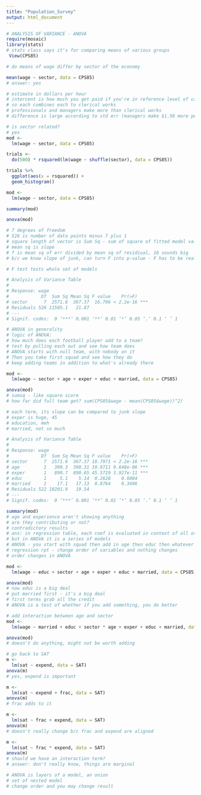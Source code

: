 ```yaml
---
title: "Population_Survey"
output: html_document
---
```


```r
# ANALYSIS OF VARIANCE - ANOVA
require(mosaic)
library(stats)
# stats class says it's for comparing means of various groups
 View(CPS85)
```

```r
# do means of wage differ by sector of the economy

mean(wage ~ sector, data = CPS85)
# answer: yes
```

```r
# estimate in dollars per hour
# intercent is how much you get paid if you're in reference level of category (clerical for us, 1st alphabetically)
# so each combines each to clerical works
# professionals and managers make more than clerical works
# difference is large according to std err (managers make $1.50 more per hour)

# is sector related?
# yes
mod <- 
  lm(wage ~ sector, data = CPS85)

trials <- 
  do(500) * rsquared(lm(wage ~ shuffle(sector), data = CPS85))

trials %>% 
  ggplot(aes(x = rsquared)) +
  geom_histogram()
```

```r

mod <- 
  lm(wage ~ sector, data = CPS85)

summary(mod)
```

```r
anova(mod)

# 7 degrees of freedom
# 526 is number of data points minus 7 plus 1
# square length of vector is Sum Sq - sum of square of fitted model values - how much further have to go to reach fitted model
# mean sq is slope
# f is mean sq of err divided by mean sq of residiual, 16 sounds big
# b/c we know slope of junk, can turn F into p-value - F has to be really big in order to have something

# F test tests whole set of models

# Analysis of Variance Table
# 
# Response: wage
#            Df  Sum Sq Mean Sq F value    Pr(>F)    
# sector      7  2571.6  367.37  16.796 < 2.2e-16 ***
# Residuals 526 11505.1   21.87                      
# ---
# Signif. codes:  0 ‘***’ 0.001 ‘**’ 0.01 ‘*’ 0.05 ‘.’ 0.1 ‘ ’ 1
```

```r
# ANOVA in generality
# logic of ANOVA:
# how much does each football player add to a team?
# test by pulling each out and see how team does
# ANOVA starts with null team, with nobody on it
# Then you take first squad and see how they do
# keep adding teams in addition to what's already there

mod <- 
  lm(wage ~ sector + age + exper + educ + married, data = CPS85)

anova(mod)
# sumsq - like square score
# how far did full team get? sum(CPS85$wage - mean(CPS85$wage))^2)

# each term, its slope can be compared to junk slope
# exper is huge, 45
# education, meh
# married, not so much

# Analysis of Variance Table
# 
# Response: wage
#            Df  Sum Sq Mean Sq F value    Pr(>F)    
# sector      7  2571.6  367.37 18.7971 < 2.2e-16 ***
# age         1   390.3  390.31 19.9711 9.648e-06 ***
# exper       1   890.7  890.65 45.5719 3.927e-11 ***
# educ        1     5.1    5.14  0.2628    0.6084    
# married     1    17.1   17.13  0.8764    0.3496    
# Residuals 522 10201.9   19.54                      
# ---
# Signif. codes:  0 ‘***’ 0.001 ‘**’ 0.01 ‘*’ 0.05 ‘.’ 0.1 ‘ ’ 1

summary(mod)
# age and experience aren't showing anything
# are they contributing or not?
# contradictory results
# ans: in regression table, each coef is evaluated in context of all other coef
# but in ANOVA it is a series of models
# ANOVA - you start with squad then add in age then educ then whatever
# regression rpt - change order of variables and nothing changes
# order changes in ANOVA

mod <- 
  lm(wage ~ educ + sector + age + exper + educ + married, data = CPS85)

anova(mod)
# now educ is a big deal
# put married first - it's a big deal
# first terms grab all the credit
# ANOVA is a test of whether if you add something, you do better

# add interaction between age and sector
mod <- 
  lm(wage ~ married + educ + sector * age + exper + educ + married, data = CPS85)

anova(mod)
# doesn't do anything, might not be worth adding
```

```r
# go back to SAT
m <- 
  lm(sat ~ expend, data = SAT)
anova(m)
# yes, expend is important

m <- 
  lm(sat ~ expend + frac, data = SAT)
anova(m)
# frac adds to it

m <- 
  lm(sat ~ frac + expend, data = SAT)
anova(m)
# doesn't really change b/c frac and expend are aligned

m <- 
  lm(sat ~ frac * expend, data = SAT)
anova(m)
# should we have an interaction term?
# answer: don't really know, things are marginal

# ANOVA is layers of a model, an onion
# set of nested model
# change order and you may change result
```


























